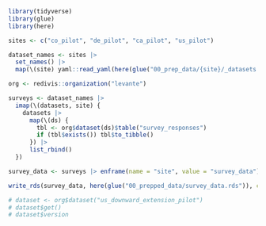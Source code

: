 ```r
library(tidyverse)
library(glue)
library(here)

sites <- c("co_pilot", "de_pilot", "ca_pilot", "us_pilot")

dataset_names <- sites |>
  set_names() |>
  map(\(site) yaml::read_yaml(here(glue("00_prep_data/{site}/_datasets.yml"))))

org <- redivis::organization("levante")

surveys <- dataset_names |>
  imap(\(datasets, site) {
    datasets |>
      map(\(ds) {
        tbl <- org$dataset(ds)$table("survey_responses")
        if (tbl$exists()) tbl$to_tibble()
      }) |>
      list_rbind()
  })

survey_data <- surveys |> enframe(name = "site", value = "survey_data")

write_rds(survey_data, here(glue("00_prepped_data/survey_data.rds")), compress = "gz")
```

```r
# dataset <- org$dataset("us_downward_extension_pilot")
# dataset$get()
# dataset$version
```
